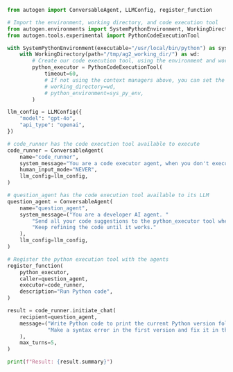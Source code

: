 ```python
from autogen import ConversableAgent, LLMConfig, register_function

# Import the environment, working directory, and code execution tool
from autogen.environments import SystemPythonEnvironment, WorkingDirectory
from autogen.tools.experimental import PythonCodeExecutionTool

with SystemPythonEnvironment(executable="/usr/local/bin/python") as sys_py_env:
    with WorkingDirectory(path="/tmp/ag2_working_dir/") as wd:
        # Create our code execution tool, using the environment and working directory from the above context managers
        python_executor = PythonCodeExecutionTool(
            timeout=60,
            # If not using the context managers above, you can set the working directory and python environment here
            # working_directory=wd,
            # python_environment=sys_py_env,
        )

llm_config = LLMConfig({
    "model": "gpt-4o",
    "api_type": "openai",
})

# code_runner has the code execution tool available to execute
code_runner = ConversableAgent(
    name="code_runner",
    system_message="You are a code executor agent, when you don't execute code write the message 'TERMINATE' by itself.",
    human_input_mode="NEVER",
    llm_config=llm_config,
)

# question_agent has the code execution tool available to its LLM
question_agent = ConversableAgent(
    name="question_agent",
    system_message=("You are a developer AI agent. "
        "Send all your code suggestions to the python_executor tool where it will be executed and result returned to you. "
        "Keep refining the code until it works."
    ),
    llm_config=llm_config,
)

# Register the python execution tool with the agents
register_function(
    python_executor,
    caller=question_agent,
    executor=code_runner,
    description="Run Python code",
)

result = code_runner.initiate_chat(
    recipient=question_agent,
    message=("Write Python code to print the current Python version followed by the numbers 1 to 11. "
             "Make a syntax error in the first version and fix it in the second version."
    ),
    max_turns=5,
)

print(f"Result: {result.summary}")
```
